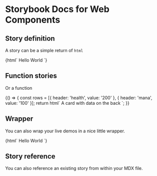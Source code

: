 
# Storybook Docs for Web Components

<Meta title="Addons|Docs" />

## Story definition

A story can be a simple return of `html`

<Story name="simple" height="220px">
  {html`
    <demo-wc-card>Hello World</demo-wc-card>
  `}
</Story>

## Function stories

Or a function

<Story name="function" height="220px">
  {() => {
    const rows = [{ header: 'health', value: '200' }, { header: 'mana', value: '100' }];
    return html`
      <demo-wc-card back-side .rows=${rows}>
        A card with data on the back
      </demo-wc-card>
    `;
  }}
</Story>

## Wrapper

You can also wrap your live demos in a nice little wrapper.

<Preview withToolbar>
  <Story name="wrapper" height="220px">
    {html`
      <demo-wc-card>Hello World</demo-wc-card>
    `}
  </Story>
</Preview>

## Story reference

You can also reference an existing story from within your MDX file.

<Preview withToolbar>
  <Story id="welcome--welcome" height="500px" />
</Preview>
